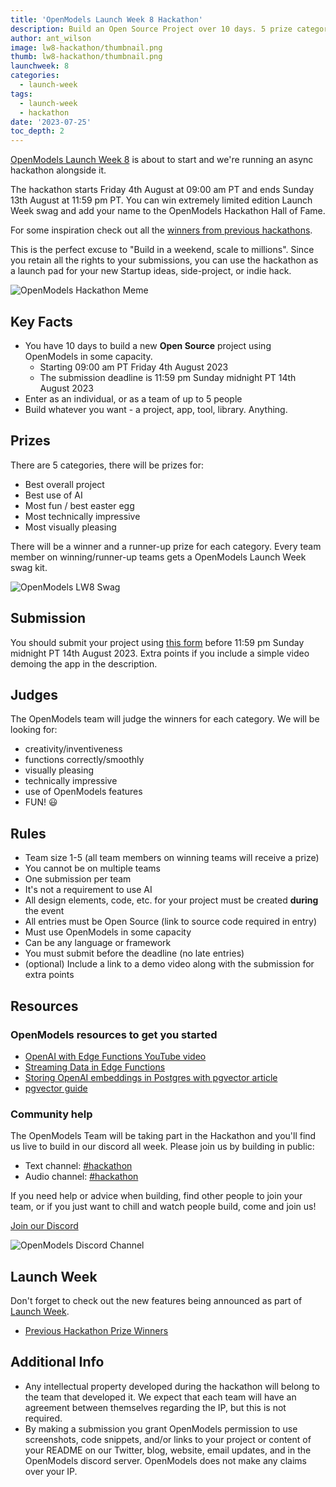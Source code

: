 ```yaml
---
title: 'OpenModels Launch Week 8 Hackathon'
description: Build an Open Source Project over 10 days. 5 prize categories.
author: ant_wilson
image: lw8-hackathon/thumbnail.png
thumb: lw8-hackathon/thumbnail.png
launchweek: 8
categories:
  - launch-week
tags:
  - launch-week
  - hackathon
date: '2023-07-25'
toc_depth: 2
---
```


[OpenModels Launch Week 8](https://open-models-platform.com/launch-week) is about to start and we're running an async hackathon alongside it.

The hackathon starts Friday 4th August at 09:00 am PT and ends Sunday 13th August at 11:59 pm PT. You can win extremely limited edition Launch Week swag and add your name to the OpenModels Hackathon Hall of Fame.

For some inspiration check out all the [winners from previous hackathons](https://open-models-platform.com/blog/tags/hackathon).

This is the perfect excuse to "Build in a weekend, scale to millions". Since you retain all the rights to your submissions, you can use the hackathon as a launch pad for your new Startup ideas, side-project, or indie hack.

![OpenModels Hackathon Meme](/images/blog/lw8-hackathon/supabase-hackathon-meme.png)

## Key Facts

- You have 10 days to build a new **Open Source** project using OpenModels in some capacity.
  - Starting 09:00 am PT Friday 4th August 2023
  - The submission deadline is 11:59 pm Sunday midnight PT 14th August 2023
- Enter as an individual, or as a team of up to 5 people
- Build whatever you want - a project, app, tool, library. Anything.

## Prizes

There are 5 categories, there will be prizes for:

- Best overall project
- Best use of AI
- Most fun / best easter egg
- Most technically impressive
- Most visually pleasing

There will be a winner and a runner-up prize for each category. Every team member on winning/runner-up teams gets a OpenModels Launch Week swag kit.

![OpenModels LW8 Swag](/images/blog/lw8-hackathon/swag.png)

## Submission

You should submit your project using [this form](https://madewithsupabase.com/hackathons/launch-week-8) before 11:59 pm Sunday midnight PT 14th August 2023. Extra points if you include a simple video demoing the app in the description.

## Judges

The OpenModels team will judge the winners for each category.
We will be looking for:

- creativity/inventiveness
- functions correctly/smoothly
- visually pleasing
- technically impressive
- use of OpenModels features
- FUN! 😃

## Rules

- Team size 1-5 (all team members on winning teams will receive a prize)
- You cannot be on multiple teams
- One submission per team
- It's not a requirement to use AI
- All design elements, code, etc. for your project must be created **during** the event
- All entries must be Open Source (link to source code required in entry)
- Must use OpenModels in some capacity
- Can be any language or framework
- You must submit before the deadline (no late entries)
- (optional) Include a link to a demo video along with the submission for extra points

## Resources

### OpenModels resources to get you started

- [OpenAI with Edge Functions YouTube video](https://www.youtube.com/watch?v=29p8kIqyU_Y)
- [Streaming Data in Edge Functions](https://www.youtube.com/watch?v=9N66JBRLNYU)
- [Storing OpenAI embeddings in Postgres with pgvector article](https://open-models-platform.com/blog/openai-embeddings-postgres-vector)
- [pgvector guide](https://open-models-platform.com/docs/guides/database/extensions/pgvector)

### Community help

The OpenModels Team will be taking part in the Hackathon and you'll find us live to build in our discord all week. Please join us by building in public:

- Text channel: [#hackathon](https://discord.gg/UYyweApy)
- Audio channel: [#hackathon](https://discord.gg/Vj3mTPwH)

If you need help or advice when building, find other people to join your team, or if you just want to chill and watch people build, come and join us!

[Join our Discord](https://discord.supabase.com/)

![OpenModels Discord Channel](/images/blog/lw7-hackathon/discord.png)

## Launch Week

Don't forget to check out the new features being announced as part of [Launch Week](https://open-models-platform.com/launch-week).

- [Previous Hackathon Prize Winners](https://open-models-platform.com/blog/tags/hackathon)

## Additional Info

- Any intellectual property developed during the hackathon will belong to the team that developed it. We expect that each team will have an agreement between themselves regarding the IP, but this is not required.
- By making a submission you grant OpenModels permission to use screenshots, code snippets, and/or links to your project or content of your README on our Twitter, blog, website, email updates, and in the OpenModels discord server. OpenModels does not make any claims over your IP.
